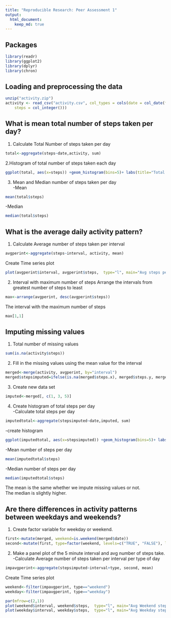 ```yaml
---
title: "Reproducible Research: Peer Assessment 1"
output: 
  html_document:
    keep_md: true
---
```

## Packages
```r
library(readr)
library(ggplot2)
library(dplyr)
library(chron)
```


## Loading and preprocessing the data

```r
unzip("activity.zip")
activity <- read_csv("activity.csv", col_types = cols(date = col_date(format = "%Y-%m-%d"), 
    steps = col_integer()))
```



## What is mean total number of steps taken per day?

1. Calculate Total Number of steps taken per day
```r
total<-aggregate(steps~date,activity, sum)
```

2.Histogram of total number of steps taken each day
```r
ggplot(total, aes(x=steps)) +geom_histogram(bins=5)+ labs(title="Total Steps Per Day", x="Steps", y="Frequency")
```

3. Mean and Median number of steps taken per day  
-Mean
```r
mean(total$steps)
```
-Median
```r
median(total$steps)
```


## What is the average daily activity pattern?
1. Calculate Average number of steps taken per interval
```r
avgperint<-aggregate(steps~interval, activity, mean)
```
Create Time series plot
```r
plot(avgperint$interval, avgperint$steps,  type="l", main="Avg steps per interval", xlab="interval", ylab="steps")
```  

2. Interval with maximum number of steps
Arrange the intervals from greatest number of steps to least
```r
max<-arrange(avgperint, desc(avgperint$steps))
```
The interval with the maximum number of steps
```r
max[1,1]
```



## Imputing missing values  
1. Total number of missing values
```r
sum(is.na(activity$steps))
```  
2. Fill in the missing values using the mean value for the interval
```r
merged<-merge(activity, avgperint, by="interval")
merged$stepsimputed=ifelse(is.na(merged$steps.x), merged$steps.y, merged$steps.x)
```  
3. Create new data set
```r
imputed<-merged[, c(1, 3, 5)]
```  
4. Create histogram of total steps per day  
-Calculate total steps per day
```r
imputedtotal<-aggregate(stepsimputed~date,imputed, sum)
```  
-create histogram
```r
ggplot(imputedtotal, aes(x=stepsimputed)) +geom_histogram(bins=5)+ labs(title="Total Steps Per Day",subtitle="Uses average number of steps for interval for missing values", x="Steps", y="Frequency")
```    

-Mean number of steps per day
```r
mean(imputedtotal$steps)
```  
-Median number of steps per day
```r
median(imputedtotal$steps)
```  
The mean is the same whether we impute missing values or not.  
The median is slightly higher.  

## Are there differences in activity patterns between weekdays and weekends?  
1. Create factor variable for weekday or weekend.  
```r
first<-mutate(merged, weekend=is.weekend(merged$date)) 
second<-mutate(first, type=factor(weekend, levels=c("TRUE", "FALSE"), labels=c("weekend", "weekday")))
```  
2. Make a panel plot of the 5 minute interval and avg number of steps take.  
-Calculate Average number of steps taken per interval per type of day
```r
impavgperint<-aggregate(stepsimputed~interval+type, second, mean)
```
Create Time series plot
```r
weekend<-filter(impavgperint, type=="weekend")
weekday<-filter(impavgperint, type=="weekday")

par(mfrow=c(2,1))
plot(weekend$interval, weekend$steps,  type="l", main="Avg Weekend steps per interval", xlab="interval", ylab="steps")
plot(weekday$interval, weekday$steps,  type="l", main="Avg Weekday steps per interval", xlab="interval", ylab="steps")
```  


